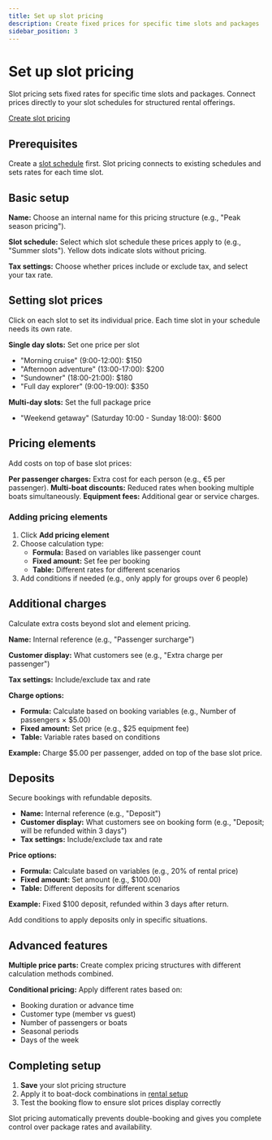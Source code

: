 ```yaml
---
title: Set up slot pricing
description: Create fixed prices for specific time slots and packages
sidebar_position: 3
---
```



# Set up slot pricing

Slot pricing sets fixed rates for specific time slots and packages. Connect prices directly to your slot schedules for structured rental offerings.

<div class="button-container">
    <a
        href="https://dashboard.letsbook.app/pricing/slots/add"
        class="button button--primary"
        target="_blank"
        rel="noopener noreferrer"
    >
        Create slot pricing
    </a>
</div>

## Prerequisites

Create a [slot schedule](../schedules/slot-schedule) first. Slot pricing connects to existing schedules and sets rates for each time slot.

## Basic setup

**Name:** Choose an internal name for this pricing structure (e.g., "Peak season pricing").

**Slot schedule:** Select which slot schedule these prices apply to (e.g., "Summer slots"). Yellow dots indicate slots without pricing.

**Tax settings:** Choose whether prices include or exclude tax, and select your tax rate.

## Setting slot prices

Click on each slot to set its individual price. Each time slot in your schedule needs its own rate.

**Single day slots:** Set one price per slot

- "Morning cruise" (9:00-12:00): $150
- "Afternoon adventure" (13:00-17:00): $200
- "Sundowner" (18:00-21:00): $180
- "Full day explorer" (9:00-19:00): $350

**Multi-day slots:** Set the full package price

- "Weekend getaway" (Saturday 10:00 - Sunday 18:00): $600

<InlineVideoPlayer
    videoSrc={settingsPricingSlotsVideo}
/>

## Pricing elements

Add costs on top of base slot prices:

**Per passenger charges:** Extra cost for each person (e.g., €5 per passenger).
**Multi-boat discounts:** Reduced rates when booking multiple boats simultaneously.
**Equipment fees:** Additional gear or service charges.

### Adding pricing elements

1. Click **Add pricing element**
2. Choose calculation type:
    - **Formula:** Based on variables like passenger count
    - **Fixed amount:** Set fee per booking
    - **Table:** Different rates for different scenarios
3. Add conditions if needed (e.g., only apply for groups over 6 people)

## Additional charges

Calculate extra costs beyond slot and element pricing.

**Name:** Internal reference (e.g., "Passenger surcharge")

**Customer display:** What customers see (e.g., "Extra charge per passenger")

**Tax settings:** Include/exclude tax and rate

**Charge options:**

- **Formula:** Calculate based on booking variables (e.g., Number of passengers × $5.00)
- **Fixed amount:** Set price (e.g., $25 equipment fee)
- **Table:** Variable rates based on conditions

**Example:** Charge $5.00 per passenger, added on top of the base slot price.

<InlineVideoPlayer
    videoSrc={pricingAdditionalChargeVideo}
/>

## Deposits

Secure bookings with refundable deposits.

- **Name:** Internal reference (e.g., "Deposit")
- **Customer display:** What customers see on booking form (e.g., "Deposit; will be refunded within 3 days")
- **Tax settings:** Include/exclude tax and rate

**Price options:**

- **Formula:** Calculate based on variables (e.g., 20% of rental price)
- **Fixed amount:** Set amount (e.g., $100.00)
- **Table:** Different deposits for different scenarios

**Example:** Fixed $100 deposit, refunded within 3 days after return.

Add conditions to apply deposits only in specific situations.

<InlineVideoPlayer
    videoSrc={pricingDepositVideo}
/>

## Advanced features

**Multiple price parts:** Create complex pricing structures with different calculation methods combined.

**Conditional pricing:** Apply different rates based on:

- Booking duration or advance time
- Customer type (member vs guest)
- Number of passengers or boats
- Seasonal periods
- Days of the week

## Completing setup

1. **Save** your slot pricing structure
2. Apply it to boat-dock combinations in [rental setup](https://dashboard.letsbook.app/rental-setup)
3. Test the booking flow to ensure slot prices display correctly

Slot pricing automatically prevents double-booking and gives you complete control over package rates and availability.
